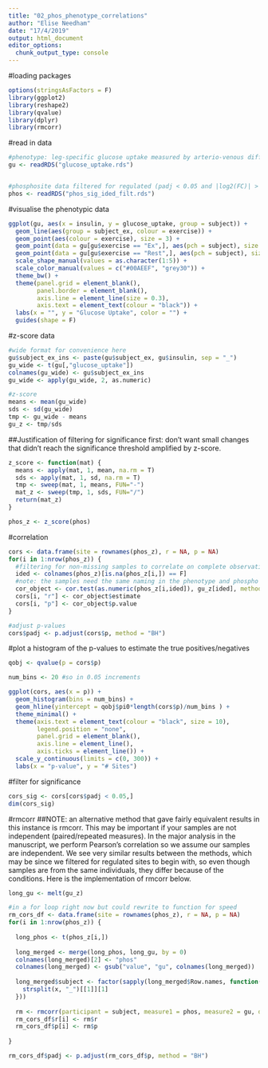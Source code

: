 ```yaml
---
title: "02_phos_phenotype_correlations"
author: "Elise Needham"
date: "17/4/2019"
output: html_document
editor_options: 
  chunk_output_type: console
---
```


#loading packages
```r
options(stringsAsFactors = F)
library(ggplot2)
library(reshape2)
library(qvalue)
library(dplyr)
library(rmcorr)
```

#read in data
```r
#phenotype: leg-specific glucose uptake measured by arterio-venous difference in [glucose]. The insulin measures represent the steady state (mean of last three timepoints: last 40 min of 2 hr hyperinsulinemic-euglycemic clamp)
gu <- readRDS("glucose_uptake.rds")


#phosphosite data filtered for regulated (padj < 0.05 and |log2(FC)| > log2(1.5)), and quantified in at least 50% of the samples. We are using non-imputed data here because imputation would add noise to the associations between subject-specific measures. Row names are gene_uniprot_site_multiplicity.
phos <- readRDS("phos_sig_ided_filt.rds")
```

#visualise the phenotypic data
```r
ggplot(gu, aes(x = insulin, y = glucose_uptake, group = subject)) + 
  geom_line(aes(group = subject_ex, colour = exercise)) + 
  geom_point(aes(colour = exercise), size = 3) +
  geom_point(data = gu[gu$exercise == "Ex",], aes(pch = subject), size = 2, col = "black") + 
  geom_point(data = gu[gu$exercise == "Rest",], aes(pch = subject), size = 2, col = "white") + 
  scale_shape_manual(values = as.character(1:5)) +
  scale_color_manual(values = c("#00AEEF", "grey30")) + 
  theme_bw() +
  theme(panel.grid = element_blank(), 
        panel.border = element_blank(), 
        axis.line = element_line(size = 0.3),
        axis.text = element_text(colour = "black")) +
  labs(x = "", y = "Glucose Uptake", color = "") + 
  guides(shape = F)
```

#z-score data
```r
#wide format for convenience here
gu$subject_ex_ins <- paste(gu$subject_ex, gu$insulin, sep = "_")
gu_wide <- t(gu[,"glucose_uptake"])
colnames(gu_wide) <- gu$subject_ex_ins
gu_wide <- apply(gu_wide, 2, as.numeric)

#z-score
means <- mean(gu_wide)
sds <- sd(gu_wide)
tmp <- gu_wide - means
gu_z <- tmp/sds

```

##Justification of filtering for significance first: don't want small changes that didn't reach the significance threshold amplified by z-score.
```r
z_score <- function(mat) {
  means <- apply(mat, 1, mean, na.rm = T)
  sds <- apply(mat, 1, sd, na.rm = T)
  tmp <- sweep(mat, 1, means, FUN="-")
  mat_z <- sweep(tmp, 1, sds, FUN="/")
  return(mat_z)
}

phos_z <- z_score(phos)
```


#correlation
```r
cors <- data.frame(site = rownames(phos_z), r = NA, p = NA)
for(i in 1:nrow(phos_z)) {
  #filtering for non-missing samples to correlate on complete observations.
  ided <- colnames(phos_z)[is.na(phos_z[i,]) == F] 
  #note: the samples need the same naming in the phenotype and phospho datasets
  cor_object <- cor.test(as.numeric(phos_z[i,ided]), gu_z[ided], method = "pearson") 
  cors[i, "r"] <- cor_object$estimate
  cors[i, "p"] <- cor_object$p.value
}

#adjust p-values
cors$padj <- p.adjust(cors$p, method = "BH")

```

#plot a histogram of the p-values to estimate the true positives/negatives
```r
qobj <- qvalue(p = cors$p)

num_bins <- 20 #so in 0.05 increments

ggplot(cors, aes(x = p)) +
  geom_histogram(bins = num_bins) +
  geom_hline(yintercept = qobj$pi0*length(cors$p)/num_bins ) +
  theme_minimal() +
  theme(axis.text = element_text(colour = "black", size = 10), 
        legend.position = "none",
        panel.grid = element_blank(),
        axis.line = element_line(),
        axis.ticks = element_line()) +
  scale_y_continuous(limits = c(0, 300)) +
  labs(x = "p-value", y = "# Sites")
```


#filter for significance
```r
cors_sig <- cors[cors$padj < 0.05,] 
dim(cors_sig)
```

#rmcorr
##NOTE: an alternative method that gave fairly equivalent results in this instance is rmcorr. This may be important if your samples are not independent (paired/repeated measures). In the major analysis in the manuscript, we perform Pearson's correlation so we assume our samples are independent. We see very similar results between the methods, which may be since we filtered for regulated sites to begin with, so even though samples are from the same individuals, they differ because of the conditions. Here is the implementation of rmcorr below.  
```r
long_gu <- melt(gu_z)

#in a for loop right now but could rewrite to function for speed
rm_cors_df <- data.frame(site = rownames(phos_z), r = NA, p = NA)
for(i in 1:nrow(phos_z)) {
  
  long_phos <- t(phos_z[i,])
  
  long_merged <- merge(long_phos, long_gu, by = 0)
  colnames(long_merged)[2] <- "phos"
  colnames(long_merged) <- gsub("value", "gu", colnames(long_merged))
  
  long_merged$subject <- factor(sapply(long_merged$Row.names, function(x){
    strsplit(x, "_")[[1]][1]
  }))
  
  rm <- rmcorr(participant = subject, measure1 = phos, measure2 = gu, dataset = long_merged)
  rm_cors_df$r[i] <- rm$r
  rm_cors_df$p[i] <- rm$p
 
}

rm_cors_df$padj <- p.adjust(rm_cors_df$p, method = "BH")
```


